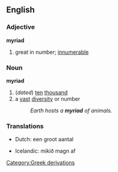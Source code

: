 ==English==

=== Adjective ===
'''myriad'''
# great in number; [[innumerable]]

===Noun===
'''myriad'''
# (''dated'') [[ten]] [[thousand]]
# a [[vast]] [[diversity]] or number
#: ''Earth hosts a '''myriad''' of animals.''

===Translations===
{{top}}
*Dutch: een groot aantal
{{mid}}
*Icelandic: mikið magn af
{{bottom}}

[[Category:Greek derivations]]